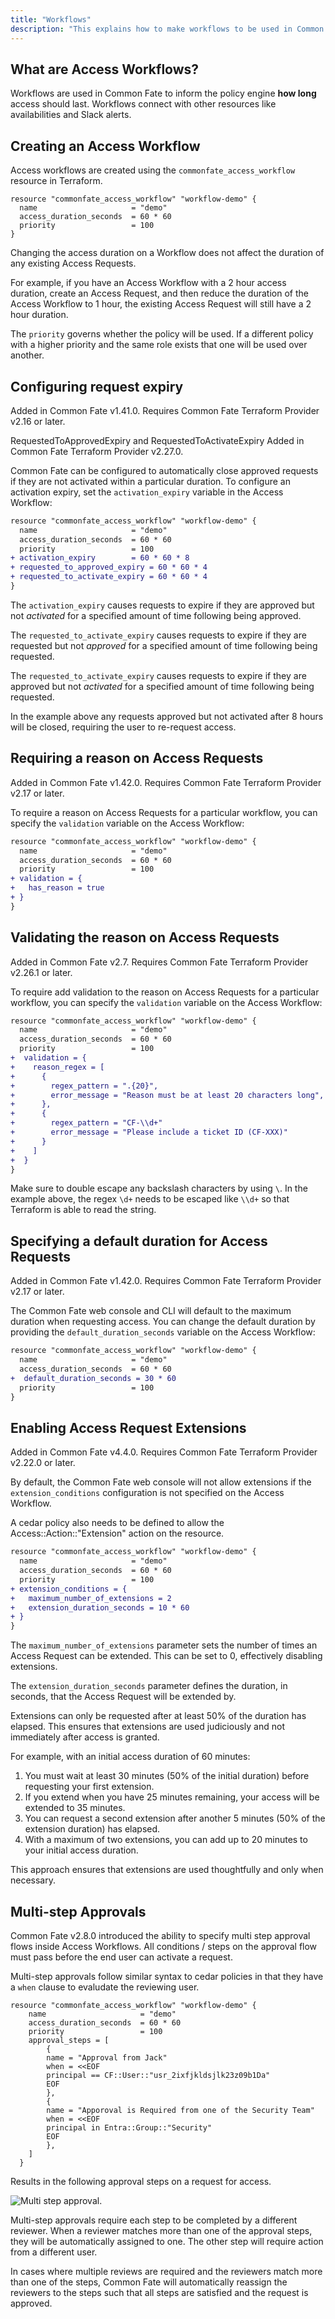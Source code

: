 ```yaml
---
title: "Workflows"
description: "This explains how to make workflows to be used in Common Fate."
---
```




## What are Access Workflows?

Workflows are used in Common Fate to inform the policy engine **how long** access should last. Workflows connect with other resources like availabilities and Slack alerts.

## Creating an Access Workflow

Access workflows are created using the `commonfate_access_workflow` resource in Terraform.

```hcl workflow.tf
resource "commonfate_access_workflow" "workflow-demo" {
  name                     = "demo"
  access_duration_seconds  = 60 * 60
  priority                 = 100
}
```

<Aside>
Changing the access duration on a Workflow does not affect the duration of any existing Access Requests.

For example, if you have an Access Workflow with a 2 hour access duration, create an Access Request, and then reduce the duration of the Access Workflow to 1 hour, the existing Access Request will still have a 2 hour duration.

</Aside>

The `priority` governs whether the policy will be used. If a different policy with a higher priority and the same role exists that one will be used over another.

## Configuring request expiry

<Aside>
  Added in Common Fate v1.41.0. Requires Common Fate Terraform Provider v2.16 or
  later.

  RequestedToApprovedExpiry and RequestedToActivateExpiry Added in Common Fate Terraform Provider v2.27.0.
</Aside>

Common Fate can be configured to automatically close approved requests if they are not activated within a particular duration. To configure an activation expiry, set the `activation_expiry` variable in the Access Workflow:

```diff
resource "commonfate_access_workflow" "workflow-demo" {
  name                     = "demo"
  access_duration_seconds  = 60 * 60
  priority                 = 100
+ activation_expiry        = 60 * 60 * 8
+ requested_to_approved_expiry = 60 * 60 * 4
+ requested_to_activate_expiry = 60 * 60 * 4
}
```

The `activation_expiry` causes requests to expire if they are approved but not *activated* for a specified amount of time following being approved.

The `requested_to_activate_expiry` causes requests to expire if they are requested but not *approved* for a specified amount of time following being requested.

The `requested_to_activate_expiry` causes requests to expire if they are approved but not *activated* for a specified amount of time following being requested.

In the example above any requests approved but not activated after 8 hours will be closed, requiring the user to re-request access.

## Requiring a reason on Access Requests

<Aside>
  Added in Common Fate v1.42.0. Requires Common Fate Terraform Provider v2.17 or
  later.
</Aside>

To require a reason on Access Requests for a particular workflow, you can specify the `validation` variable on the Access Workflow:

```diff
resource "commonfate_access_workflow" "workflow-demo" {
  name                     = "demo"
  access_duration_seconds  = 60 * 60
  priority                 = 100
+ validation = {
+   has_reason = true
+ }
}
```

## Validating the reason on Access Requests

<Aside>
  Added in Common Fate v2.7. Requires Common Fate Terraform Provider v2.26.1
  or later.
</Aside>

To require add validation to the reason on Access Requests for a particular workflow, you can specify the `validation` variable on the Access Workflow:

```diff
resource "commonfate_access_workflow" "workflow-demo" {
  name                     = "demo"
  access_duration_seconds  = 60 * 60
  priority                 = 100
+  validation = {
+    reason_regex = [
+      {
+        regex_pattern = ".{20}",
+        error_message = "Reason must be at least 20 characters long",
+      },
+      {
+        regex_pattern = "CF-\\d+"
+        error_message = "Please include a ticket ID (CF-XXX)"
+      }
+    ]
+  }
}
```

Make sure to double escape any backslash characters by using `\`. In the example above, the regex `\d+` needs to be escaped like `\\d+` so that Terraform is able to read the string.

## Specifying a default duration for Access Requests

<Aside>
  Added in Common Fate v1.42.0. Requires Common Fate Terraform Provider v2.17 or
  later.
</Aside>

The Common Fate web console and CLI will default to the maximum duration when requesting access. You can change the default duration by providing the `default_duration_seconds` variable on the Access Workflow:

```diff
resource "commonfate_access_workflow" "workflow-demo" {
  name                     = "demo"
  access_duration_seconds  = 60 * 60
+  default_duration_seconds = 30 * 60
  priority                 = 100
}
```

## Enabling Access Request Extensions

<Aside>
  Added in Common Fate v4.4.0. Requires Common Fate Terraform Provider v2.22.0
  or later.
</Aside>

By default, the Common Fate web console will not allow extensions if the `extension_conditions` configuration is not specified on the Access Workflow.

<Aside>
  A cedar policy also needs to be defined to allow the
  Access::Action::"Extension" action on the resource.
</Aside>

```diff
resource "commonfate_access_workflow" "workflow-demo" {
  name                     = "demo"
  access_duration_seconds  = 60 * 60
  priority                 = 100
+ extension_conditions = {
+   maximum_number_of_extensions = 2
+   extension_duration_seconds = 10 * 60
+ }
}
```

The `maximum_number_of_extensions` parameter sets the number of times an Access Request can be extended. This can be set to 0, effectively disabling extensions.

The `extension_duration_seconds` parameter defines the duration, in seconds, that the Access Request will be extended by.

Extensions can only be requested after at least 50% of the duration has elapsed. This ensures that extensions are used judiciously and not immediately after access is granted.

For example, with an initial access duration of 60 minutes:

1. You must wait at least 30 minutes (50% of the initial duration) before requesting your first extension.
2. If you extend when you have 25 minutes remaining, your access will be extended to 35 minutes.
3. You can request a second extension after another 5 minutes (50% of the extension duration) has elapsed.
4. With a maximum of two extensions, you can add up to 20 minutes to your initial access duration.

This approach ensures that extensions are used thoughtfully and only when necessary.


## Multi-step Approvals
Common Fate v2.8.0 introduced the ability to specify multi step approval flows inside Access Workflows.
All conditions / steps on the approval flow must pass before the end user can activate a request.

Multi-step approvals follow similar syntax to cedar policies in that they have a `when` clause to evaludate the reviewing user.

```
resource "commonfate_access_workflow" "workflow-demo" {
    name                     = "demo"
    access_duration_seconds  = 60 * 60
    priority                 = 100
    approval_steps = [
        {
        name = "Approval from Jack"
        when = <<EOF
        principal == CF::User::"usr_2ixfjkldsjlk23z09b1Da"
        EOF
        },
        {
        name = "Apporoval is Required from one of the Security Team"
        when = <<EOF
        principal in Entra::Group::"Security"
        EOF
        },
    ]
  }
```

Results in the following approval steps on a request for access.

![Multi step approval.](assets/multi-step.png)

Multi-step approvals require each step to be completed by a different reviewer.
When a reviewer matches more than one of the approval steps, they will be automatically assigned to one. The other step will require action from a different user.

In cases where multiple reviews are required and the reviewers match more than one of the steps, Common Fate will automatically reassign the reviewers to the steps such that all steps are satisfied and the request is approved.
